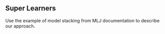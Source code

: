 ## Super Learners

Use the example of model stacking from MLJ documentation to describe our approach.
